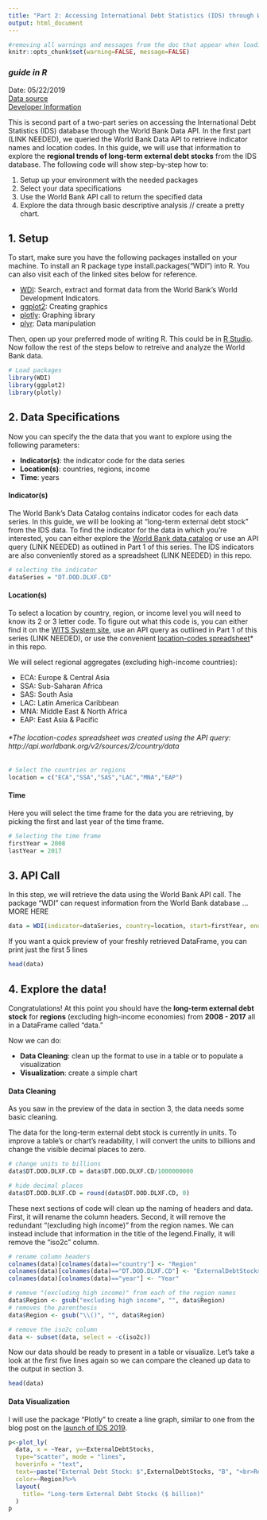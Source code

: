 ---
title: "Part 2: Accessing International Debt Statistics (IDS) through World Bank API"
output: html_document
---
```{r global_options, include=FALSE}
#removing all warnings and messages from the doc that appear when loading the packages
knitr::opts_chunk$set(warning=FALSE, message=FALSE)
```
### *guide in R*
Date: 05/22/2019 <br>
[Data source](https://datacatalog.worldbank.org/dataset/international-debt-statistics)<br>
[Developer Information](https://datahelpdesk.worldbank.org/knowledgebase/topics/125589-developer-information)

This is second part of a two-part series on accessing the International Debt Statistics (IDS) database through the World Bank Data API. In the first part (LINK NEEDED), we queried the World Bank Data API to retrieve indicator names and location codes. In this guide, we will use that information to explore the **regional trends of long-term external debt stocks** from the IDS database. The following code will show step-by-step how to:


1. Setup up your environment with the needed packages
2. Select your data specifications
3. Use the World Bank API call to return the specified data
4. Explore the data through basic descriptive analysis // create a pretty chart.


## 1. Setup
To start, make sure you have the following packages installed on your machine. To install an R package type install.packages("WDI") into R. You can also visit each of the linked sites below for reference.

- [WDI](https://cran.r-project.org/web/packages/WDI/WDI.pdf): Search, extract and format data from the World Bank's World Development Indicators.
- [ggplot2](https://ggplot2.tidyverse.org/): Creating graphics
- [plotly](https://plot.ly/r/):  Graphing library
- [plyr](https://www.rdocumentation.org/packages/plyr/versions/1.8.4): Data manipulation


Then, open up your preferred mode of writing R. This could be in [R Studio](https://www.rstudio.com/). Now follow the rest of the steps below to retreive and analyze the World Bank data.

```{r}
# Load packages
library(WDI)
library(ggplot2)
library(plotly)
```

## 2. Data Specifications
Now you can specify the the data that you want to explore using the following parameters:

- **Indicator(s)**: the indicator code for the data series
- **Location(s)**: countries, regions, income 
- **Time**: years


#### Indicator(s)
The World Bank's Data Catalog contains indicator codes for each data series. In this guide, we will be looking at "long-term external debt stock" from the IDS data. To find the indicator for the data in which you're interested, you can either explore the [World Bank data catalog](https://datacatalog.worldbank.org/) or use an API query (LINK NEEDED) as outlined in Part 1 of this series. The IDS indicators are also conveniently stored as a spreadsheet (LINK NEEDED) in this repo. 
```{r}
# selecting the indicator
dataSeries = "DT.DOD.DLXF.CD"
```


#### Location(s)
To select a location by country, region, or income level you will need to know its 2 or 3 letter code. To figure out what this code is, you can either find it on the [WITS System site](https://wits.worldbank.org/wits/wits/witshelp/content/codes/country_codes.htm), use an API query as outlined in Part 1 of this series (LINK NEEDED), or use the convenient [location-codes spreadsheet](https://github.com/worldbank/debt-data/blob/master/location-codes.csv)* in this repo. 

We will select regional aggregates (excluding high-income countries):

- ECA: Europe & Central Asia
- SSA: Sub-Saharan Africa
- SAS: South Asia
- LAC: Latin America Caribbean
- MNA: Middle East & North Africa
- EAP: East Asia & Pacific


###### *The location-codes spreadsheet was created using the API query: http://api.worldbank.org/v2/sources/2/country/data
```{r}
# Select the countries or regions
location = c("ECA","SSA","SAS","LAC","MNA","EAP")
```


#### Time
Here you will select the time frame for the data you are retrieving, by picking the first and last year of the time frame.
```{r}
# Selecting the time frame
firstYear = 2008
lastYear = 2017
```

## 3. API Call
In this step, we will retrieve the data using the World Bank API call. The package "WDI" can request information from the World Bank database ... MORE HERE

```{r}
data = WDI(indicator=dataSeries, country=location, start=firstYear, end=lastYear)
```
If you want a quick preview of your freshly retrieved DataFrame, you can print just the first 5 lines
```{r}
head(data)
```


## 4. Explore the data!
Congratulations! At this point you should have the **long-term external debt stock** for **regions** (excluding high-income economies) from **2008 - 2017** all in a DataFrame called "data."

Now we can do:

- **Data Cleaning**: clean up the format to use in a table or to populate a visualization
- **Visualization**: create a simple chart

#### Data Cleaning
As you saw in the preview of the data in section 3, the data needs some basic cleaning.

The data for the long-term external debt stock is currently in units. To improve a table's or chart's readability, I will convert the units to billions and change the visible decimal places to zero.
```{r}
# change units to billions
data$DT.DOD.DLXF.CD = data$DT.DOD.DLXF.CD/1000000000
```

```{r}
# hide decimal places
data$DT.DOD.DLXF.CD = round(data$DT.DOD.DLXF.CD, 0)
```

These next sections of code will clean up the naming of headers and data. First, it will rename the column headers. Second, it will remove the redundant "(excluding high income)" from the region names. We can instead include that information in the title of the legend.Finally, it will remove the "iso2c" column.
```{r}
# rename column headers
colnames(data)[colnames(data)=="country"] <- "Region"
colnames(data)[colnames(data)=="DT.DOD.DLXF.CD"] <- "ExternalDebtStocks"
colnames(data)[colnames(data)=="year"] <- "Year"
```

```{r}
# remove "(excluding high income)" from each of the region names
data$Region <- gsub("excluding high income", "", data$Region)
# removes the parenthesis
data$Region <- gsub("\\()", "", data$Region)

```

```{r}
# remove the iso2c column
data <- subset(data, select = -c(iso2c))
```

Now our data should be ready to present in a table or visualize. Let's take a look at the first five lines again so we can compare the cleaned up data to the output in section 3.
```{r}
head(data)
```

#### Data Visualization

I will use the package "Plotly" to create a line graph, similar to one from the blog post on the [launch of IDS 2019](http://blogs.worldbank.org/opendata/international-debt-statistics-2019-external-debt-stocks-end-2017-stood-over-7-trillion).
```{r}
p<-plot_ly(
  data, x = ~Year, y=~ExternalDebtStocks, 
  type="scatter", mode = "lines", 
  hoverinfo = "text",
  text=~paste("External Debt Stock: $",ExternalDebtStocks, "B", "<br>Region: ",Region, "<br>Year: ",Year),
  color=~Region)%>%
  layout(
    title= "Long-term External Debt Stocks ($ billion)"
  )
p
```

